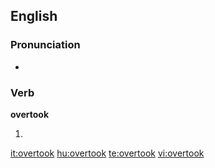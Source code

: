 ==English==

===Pronunciation===
*{{IPA|/'ovəɻtuk/}}

===Verb===
'''overtook'''

# {{past tense of| to [[overtake]]}}

[[it:overtook]]
[[hu:overtook]]
[[te:overtook]]
[[vi:overtook]]